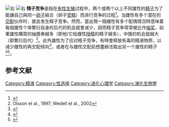[[File:Sperm_stained.JPG|右]]
[[File:Spermatozoa-human-3140x.jpg|右]]
'''精子竞争'''是指在[[有性生殖|有性生殖]]过程中，两个或两个以上不同雄性的[[精子|精子]]为了能讓自己與同一[[卵子|卵子]]結合（卵子[[受精|受精]]）而进行竞争的过程<ref>{{Cite journal|title=Sperm competition and its evolutionary consequences in the insects|last=Parker|first=Geoffrey A.|authorlink=Geoff Parker|journal=[[Biological_Reviews|Biological Reviews]]|issue=4|doi=10.1111/j.1469-185x.1970.tb01176.x|year=1970|volume=45|pages=525–567}}</ref>。当雌性有多个潜在的[[交配|交配]]伙伴时，就会发生精子竞争。然而，當出現一個雌性有多个配偶情況時意味着每個雄性个体繁衍自身的后代的机会就會减少，因而精子竞争常常被比作[[抽奖|抽奖]]，如果雄性購買的抽獎券越多（即他/它给雌性[[授精|授精]]的精子越多），中獎的机会就越大（即繁衍后代）<ref>Olsson et al., 1997; Wedell et al., 2002</ref>。此外雄性为了应对精子竞争，有時會释放有毒的精液物质，以减少雌性的再交配倾向<ref name="Simmons">{{Cite book|last=Simmons|first=L.W|year=2001|title=Competition and its Evolutionary Consequences in the Insects|url=https://archive.org/details/spermcompetition0000simm|publisher=Princeton University Press|isbn=978-0691059884}}</ref>，或者在与雌性交配前想盡辦法取出另一个雄性的精子 <ref name="birkhead">{{Cite journal|title=Postcopulatory sexual selection|last=Birkhead|first=T.R|last2=Pizzari|first2=Tommaso|journal=Nat. Rev. Genet.|issue=4|doi=10.1038/nrg774|year=2002|volume=3|pages=262–273|pmid=11967551}}</ref><ref name="baker">{{Cite book|last=Baker|first=Robin|authorlink=Robin Baker (biologist)|year=1996|title=[[精子戰爭|Sperm Wars: The Science of Sex]]|isbn=0-7881-6004-4|oclc=37369431}}</ref>。

==参考文献==
{{reflist}}

[[Category:精液|Category:精液]]
[[Category:性选择|Category:性选择]]
[[Category:进化心理学|Category:进化心理学]]
[[Category:演化生物學|Category:演化生物學]]